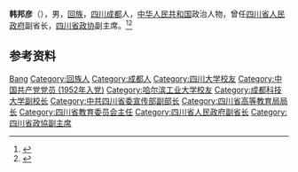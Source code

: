'''韩邦彦'''（{{bd|1931年|1月|}}），男，[[回族|回族]]，[[四川|四川]][[成都|成都]]人，[[中华人民共和国|中华人民共和国]]政治人物，曾任[[四川省人民政府|四川省人民政府]]副省长，[[四川省政协|四川省政协]]副主席。<ref>{{cite book|title=中囯人名大辞典·现任党政军领导人物卷|author=廖盖隆等编|year=1990|publisher=上海辞书出版社|location=上海|page=}}</ref><ref>{{Cite book|title=中华人民共和国职官志|author=何虎生, 李耀东, 向常福主编|publisher=中国社会出版社|year=2003|isbn=9787800883934|location=北京|pages=}}</ref>

== 参考资料 ==
{{reflist}}

{{中国人物小作品}}

{{Authority control}}
{{DEFAULTSORT:Han韩}}
[[Category:韩姓|Bang]]
[[Category:回族人|Category:回族人]]
[[Category:成都人|Category:成都人]]
[[Category:四川大学校友|Category:四川大学校友]]
[[Category:中国共产党党员_(1952年入党)|Category:中国共产党党员 (1952年入党)]]
[[Category:哈尔滨工业大学校友|Category:哈尔滨工业大学校友]]
[[Category:成都科技大学副校长|Category:成都科技大学副校长]]
[[Category:中共四川省委宣传部副部长|Category:中共四川省委宣传部副部长]]
[[Category:四川省高等教育局局长|Category:四川省高等教育局局长]]
[[Category:四川省教育委员会主任|Category:四川省教育委员会主任]]
[[Category:四川省人民政府副省长|Category:四川省人民政府副省长]]
[[Category:四川省政協副主席|Category:四川省政協副主席]]